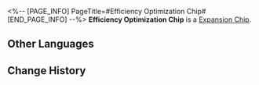 <%-- [PAGE_INFO]
PageTitle=#Efficiency Optimization Chip#
[END_PAGE_INFO] --%>
{{Item Infobox
|id          = 250208
|image       = Item Efficiency Optimization Chip.png
|type        = Expansion Chip
|invCategory = 
|rarity      = 4
|effect      = 
|description = After entering combat, reduces the Energy required for Ultimate by 1. Energy can be reduced by up to 2 points max.
}}
{{Description|A game item in Aetherium Wars. Aether Spirits will gain a special enhanced ability after equipping it.}}
'''Efficiency Optimization Chip''' is a [[Expansion Chip]].

==Other Languages==
{{Other Languages
|en   = Efficiency Optimization Chip
|zhs  = 降耗增效芯片
|zht  = 降耗增效晶片
|ja   = チップ「省エネ」
|ko   = 효율 최적화 칩
|es   = Chip de optimización de eficiencia
|fr   = Puce d'optimisation d'efficacité
|ru   = Чип оптимизации эффективности
|th   = ชิปเพิ่มประสิทธิภาพ
|vi   = Chip Tối Ưu Hiệu Quả
|de   = Chip: Effizienzoptimierung
|id   = Efficiency Optimization Chip
|pt   = Chip de Otimização de Eficiência
}}

==Change History==
{{Change History|1.4}}